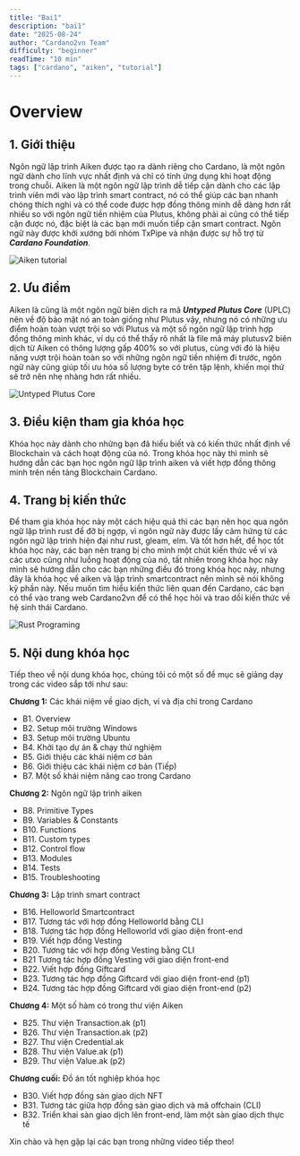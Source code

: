 ```yaml
---
title: "Bai1"
description: "bai1"
date: "2025-08-24"
author: "Cardano2vn Team"
difficulty: "beginner"
readTime: "10 min"
tags: ["cardano", "aiken", "tutorial"]
---
```


            
# Overview

## 1. Giới thiệu

Ngôn ngữ lập trình Aiken được tạo ra dành riêng cho Cardano, là một ngôn ngữ
dành cho lĩnh vực nhất định và chỉ có tính ứng dụng khi hoạt động trong chuỗi.
Aiken là một ngôn ngữ lập trình dễ tiếp cận dành cho các lập trình viên mới vào
lập trình smart contract, nó có thể giúp các bạn nhanh chóng thích nghi và có
thể code được hợp đồng thông minh dễ dàng hơn rất nhiều so với ngôn ngữ tiền
nhiệm của Plutus, không phải ai cũng có thể tiếp cận được nó, đặc biệt là các
bạn mới muốn tiếp cận smart contract. Ngôn ngữ này được khởi xướng bởi nhóm
TxPipe và nhận được sự hỗ trợ từ _**Cardano Foundation**_.

![Aiken tutorial](./img/Bai1/img1.png)

## 2. Ưu điểm

Aiken là cũng là một ngôn ngữ biên dịch ra mã _**Untyped Plutus Core**_ (UPLC)
nên về độ bảo mật nó an toàn giống như Plutus vậy, nhưng nó có những ưu điểm
hoàn toàn vượt trội so với Plutus và một số ngôn ngữ lập trình hợp đồng thông
minh khác, ví dụ có thể thấy rõ nhất là file mã máy plutusv2 biên dịch từ Aiken
có thông lượng gấp 400% so với plutus, cùng với đó là hiệu năng vượt trội hoàn
toàn so với những ngôn ngữ tiền nhiệm đi trước, ngôn ngữ này cũng giúp tối ưu
hóa số lượng byte có trên tập lệnh, khiến mọi thứ sẽ trở nên nhẹ nhàng hơn rất
nhiều.

![Untyped Plutus Core](./img/Bai1/img2.png)

## 3. Điều kiện tham gia khóa học

Khóa học này dành cho những bạn đã hiểu biết và có kiến thức nhất định về
Blockchain và cách hoạt động của nó. Trong khóa học này thì mình sẽ hướng dẫn
các bạn học ngôn ngữ lập trình aiken và viết hợp đồng thông minh trên nền tảng
Blockchain Cardano.

## 4. Trang bị kiến thức

Để tham gia khóa học này một cách hiệu quả thì các bạn nên học qua ngôn ngữ lập
trình rust để đỡ bị ngợp, vì ngôn ngữ này được lấy cảm hứng từ các ngôn ngữ lập
trình hiện đại như rust, gleam, elm. Và tốt hơn hết, để học tốt khóa học này,
các bạn nên trang bị cho mình một chút kiến thức về ví và các utxo cũng như
luồng hoạt động của nó, tất nhiên trong khóa học này mình sẽ hướng dẫn cho các
bạn những điều đó trong khóa học này, nhưng đây là khóa học về aiken và lập
trình smartcontract nên mình sẽ nói không kỹ phần này. Nếu muốn tìm hiểu kiến
thức liên quan đến Cardano, các bạn có thể vào trang web Cardano2vn để có thể
học hỏi và trao dồi kiến thức về hệ sinh thái Cardano.

![Rust Programing](./img/Bai1/img3.png)

## 5. Nội dung khóa học

Tiếp theo về nội dung khóa học, chúng tôi có một số đề mục sẽ giảng dạy trong
các video sắp tới như sau:

**Chương 1:** Các khái niệm về giao dịch, ví và địa chỉ trong Cardano

- B1. Overview
- B2. Setup môi trường Windows
- B3. Setup môi trường Ubuntu
- B4. Khởi tạo dự án & chạy thử nghiệm
- B5. Giới thiệu các khái niệm cơ bản
- B6. Giới thiệu các khái niệm cơ bản (Tiếp)
- B7. Một số khái niệm nâng cao trong Cardano

**Chương 2:** Ngôn ngữ lập trình aiken

- B8. Primitive Types
- B9. Variables & Constants
- B10. Functions
- B11. Custom types
- B12. Control flow
- B13. Modules
- B14. Tests
- B15. Troubleshooting

**Chương 3:** Lập trình smart contract

- B16. Helloworld Smartcontract
- B17. Tương tác với hợp đồng Helloworld bằng CLI
- B18. Tương tác hợp đồng Helloworld với giao diện front-end
- B19. Viết hợp đồng Vesting
- B20. Tương tác với hợp đồng Vesting bằng CLI
- B21 Tương tác hợp đồng Vesting với giao diện front-end
- B22. Viết hợp đồng Giftcard
- B23. Tương tác hợp đồng Giftcard với giao diện front-end (p1)
- B24. Tương tác hợp đồng Giftcard với giao diện front-end (p2)

**Chương 4:** Một số hàm có trong thư viện Aiken

- B25. Thư viện Transaction.ak (p1)
- B26. Thư viện Transaction.ak (p2)
- B27. Thư viện Credential.ak
- B28. Thư viện Value.ak (p1)
- B29. Thư viện Value.ak (p2)

**Chương cuối:** Đồ án tốt nghiệp khóa học

- B30. Viết hợp đồng sàn giao dịch NFT
- B31. Tương tác giữa hợp đồng sàn giao dịch và mã offchain (CLI)
- B32. Triển khai sàn giao dịch lên front-end, làm một sàn giao dịch thực tế

Xin chào và hẹn gặp lại các bạn trong những video tiếp theo!

